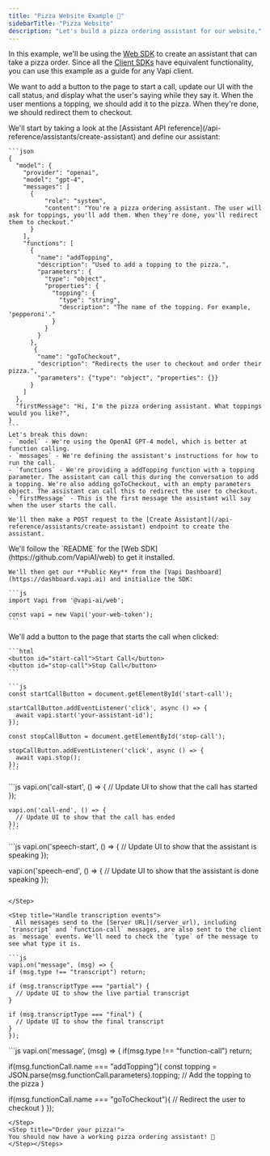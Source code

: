 ```yaml
---
title: "Pizza Website Example 🍕"
sidebarTitle: "Pizza Website"
description: "Let's build a pizza ordering assistant for our website."
---
```


In this example, we'll be using the [Web SDK](https://github.com/VapiAI/web) to create an assistant that can take a pizza order. Since all the [Client SDKs](/clients) have equivalent functionality, you can use this example as a guide for any Vapi client.

We want to add a button to the page to start a call, update our UI with the call status, and display what the user's saying while they say it. When the user mentions a topping, we should add it to the pizza. When they're done, we should redirect them to checkout.

<Steps>
  <Step title="Create an assistant">
    We'll start by taking a look at the [Assistant API
    reference](/api-reference/assistants/create-assistant) and define our
    assistant:

    ```json
    {
      "model": {
        "provider": "openai",
        "model": "gpt-4",
        "messages": [
          {
              "role": "system",
              "content": "You're a pizza ordering assistant. The user will ask for toppings, you'll add them. When they're done, you'll redirect them to checkout."
          }
        ],
        "functions": [
          {
            "name": "addTopping",
            "description": "Used to add a topping to the pizza.",
            "parameters": {
              "type": "object",
              "properties": {
                "topping": {
                  "type": "string",
                  "description": "The name of the topping. For example, 'pepperoni'."
                }
              }
            }
          },
           {
            "name": "goToCheckout",
            "description": "Redirects the user to checkout and order their pizza.",
            "parameters": {"type": "object", "properties": {}}
          }
        ]
      },
      "firstMessage": "Hi, I'm the pizza ordering assistant. What toppings would you like?",
    }
    ```
    Let's break this down:
    - `model` - We're using the OpenAI GPT-4 model, which is better at function calling. 
    - `messages` - We're defining the assistant's instructions for how to run the call.
    - `functions` - We're providing a addTopping function with a topping parameter. The assistant can call this during the conversation to add a topping. We're also adding goToCheckout, with an empty parameters object. The assistant can call this to redirect the user to checkout.
    - `firstMessage` - This is the first message the assistant will say when the user starts the call.

    We'll then make a POST request to the [Create Assistant](/api-reference/assistants/create-assistant) endpoint to create the assistant.

  </Step>
  <Step title="Set up the Web SDK">
    We'll follow the `README` for the [Web SDK](https://github.com/VapiAI/web) to get it installed.

    We'll then get our **Public Key** from the [Vapi Dashboard](https://dashboard.vapi.ai) and initialize the SDK:

    ```js
    import Vapi from '@vapi-ai/web';

    const vapi = new Vapi('your-web-token');
    ```

  </Step>
  <Step title="Add the call buttons">
    We'll add a button to the page that starts the call when clicked:

    ```html
    <button id="start-call">Start Call</button>
    <button id="stop-call">Stop Call</button>
    ```

    ```js
    const startCallButton = document.getElementById('start-call');

    startCallButton.addEventListener('click', async () => {
      await vapi.start('your-assistant-id');
    });

    const stopCallButton = document.getElementById('stop-call');

    stopCallButton.addEventListener('click', async () => {
      await vapi.stop();
    });
    ```

  </Step>
  <Step title="Handle call status events">
    ```js
    vapi.on('call-start', () => {
      // Update UI to show that the call has started
    });

    vapi.on('call-end', () => {
      // Update UI to show that the call has ended
    });
    ```

  </Step>

<Step title="Handle speaking events">
  ```js
  vapi.on('speech-start', () => {
    // Update UI to show that the assistant is speaking
  });

vapi.on('speech-end', () => {
// Update UI to show that the assistant is done speaking
});

````

</Step>

<Step title="Handle transcription events">
  All messages send to the [Server URL](/server_url), including `transcript` and `function-call` messages, are also sent to the client as `message` events. We'll need to check the `type` of the message to see what type it is.

```js
vapi.on("message", (msg) => {
if (msg.type !== "transcript") return;

if (msg.transcriptType === "partial") {
  // Update UI to show the live partial transcript
}

if (msg.transcriptType === "final") {
  // Update UI to show the final transcript
}
});
````

</Step>

<Step title="Handle function call events">
 ```js
vapi.on('message', (msg) => {
  if(msg.type !== "function-call") return;

  if(msg.functionCall.name === "addTopping"){
  const topping = JSON.parse(msg.functionCall.parameters).topping;
  // Add the topping to the pizza
  }

  if(msg.functionCall.name === "goToCheckout"){
  // Redirect the user to checkout
  }
});

```
</Step>
<Step title="Order your pizza!">
You should now have a working pizza ordering assistant! 🍕
</Step></Steps>

```
